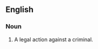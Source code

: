 ==English==
===Noun===
{{en-noun|head=[[plea]] [[of]] [[the]] [[crown]]|pleas of the crown}}
# {{context|British|_|legal}} A legal action against a criminal.